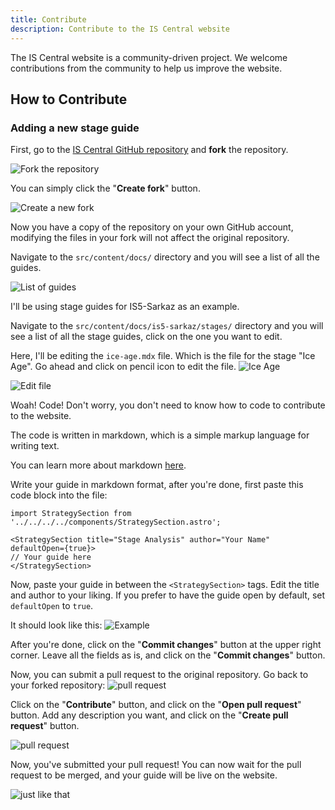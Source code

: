 ```yaml
---
title: Contribute
description: Contribute to the IS Central website
---
```


The IS Central website is a community-driven project. We welcome contributions from the community to help us improve the website.

## How to Contribute

### Adding a new stage guide
First, go to the [IS Central GitHub repository](https://github.com/IS-Central/is-central) and **fork** the repository.

![Fork the repository](/contribute/fork.png)

You can simply click the "**Create fork**" button.

![Create a new fork](/contribute/create-fork.png)

Now you have a copy of the repository on your own GitHub account, modifying the files in your fork will not affect the original repository.

Navigate to the `src/content/docs/` directory and you will see a list of all the guides.

![List of guides](/contribute/list-of-guides.png)

I'll be using stage guides for IS5-Sarkaz as an example.

Navigate to the `src/content/docs/is5-sarkaz/stages/` directory and you will see a list of all the stage guides, click on the one you want to edit.

Here, I'll be editing the `ice-age.mdx` file. Which is the file for the stage "Ice Age". Go ahead and click on pencil icon to edit the file.
![Ice Age](/contribute/ice-age-example.png)

![Edit file](/contribute/editing.png)

Woah! Code! Don't worry, you don't need to know how to code to contribute to the website.

The code is written in markdown, which is a simple markup language for writing text.

You can learn more about markdown [here](https://www.markdownguide.org/getting-started/).

Write your guide in markdown format, after you're done, first paste this code block into the file:
```
import StrategySection from '../../../../components/StrategySection.astro';

<StrategySection title="Stage Analysis" author="Your Name" defaultOpen={true}>
// Your guide here
</StrategySection>
```
Now, paste your guide in between the `<StrategySection>` tags. Edit the title and author to your liking. If you prefer to have the guide open by default, set `defaultOpen` to `true`.

It should look like this:
![Example](/contribute/edited-ice-age.png)

After you're done, click on the "**Commit changes**" button at the upper right corner.
Leave all the fields as is, and click on the "**Commit changes**" button.

Now, you can submit a pull request to the original repository. Go back to your forked repository:
![pull request](/contribute/pull-request.png)

Click on the "**Contribute**" button, and click on the "**Open pull request**" button.
Add any description you want, and click on the "**Create pull request**" button.

![pull request](/contribute/create-pull.png)

Now, you've submitted your pull request! You can now wait for the pull request to be merged, and your guide will be live on the website.

![just like that](/contribute/just-like-that.png)








